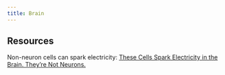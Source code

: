 ```yaml
---
title: Brain
---
```


## Resources

Non-neuron cells can spark electricity: [These Cells Spark Electricity in the Brain. They’re Not Neurons.](https://www.quantamagazine.org/these-cells-spark-electricity-in-the-brain-theyre-not-neurons-20231018/)